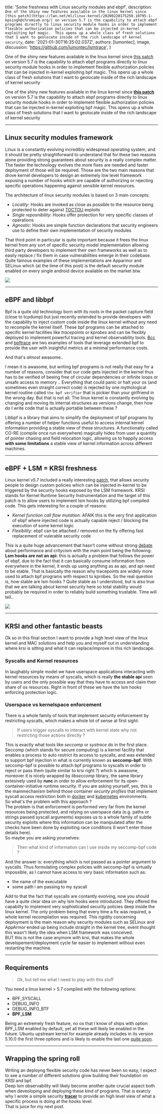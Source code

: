 
  title: 'Some freshness with Linux security modules and ebpf',
  description: `One of the shiny new features available in the linux kernel since [this patch](https://lwn.net/ml/linux-kernel/20200220175250.10795-1-kpsingh@chromium.org/) on version 5.7 is the capability to attach ebpf programs directly to linux security module hooks in order to implement flexible authorization policies that can be injected in-kernel exploiting bpf magic. 
This opens up a whole class of fresh solutions that I want to geolocate inside of the rich landscape of kernel security`,
  date: '2021-01-30T16:35:02.037Z',
  authors: [lumontec],
  image,
  discussion: 'https://github.com/lumontec/lsmtrace',
}

<!--excerpt-->

One of the shiny new features available in the linux kernel since [this patch](https://lwn.net/ml/linux-kernel/20200220175250.10795-1-kpsingh@chromium.org/) on version 5.7 is the capability to attach ebpf programs directly to linux security module hooks in order to implement flexible authorization policies that can be injected in-kernel exploiting bpf magic. 
This opens up a whole class of fresh solutions that I want to geolocate inside of the rich landscape of kernel security

<!--/excerpt-->

<p className="prose-lg">
One of the shiny new features available in the linux kernel since <a href="https://lwn.net/ml/linux-kernel/20200220175250.10795-1-kpsingh@chromium.org/"><strong>this patch</strong></a> on version 5.7 is the capability to attach ebpf programs directly to linux security module hooks in order to implement flexible authorization policies that can be injected in-kernel exploiting bpf magic. 
This opens up a whole class of fresh solutions that I want to geolocate inside of the rich landscape of kernel security
</p>

--- 

## Linux security modules framework

Linux is a constantly evolving incredibly widespread operating system, and it should be pretty straightforward to understand that for these two reasons alone providing strong guarantees about security is a really complex matter. The faster the technology evolves the more fixes are needed and faster deployment of those will be required. Those are the two main reasons that drove kernel developers to design an extremely low level framework exposing a number of hooks which are capable of authorizing or rejecting specific operations happening against sensible kernel resources. 

The architecture of linux security modules is based on 3 main concepts:
* *Locality*: Hooks are invoked as close as possible to the resource being protected to deter against [TOCTOU](https://en.wikipedia.org/wiki/Time-of-check_to_time-of-use) exploits 
* *Single reposnibility*: Hooks offer protection for very specific classes of operations
* *Agnostic*: Hooks are simple function declarations that security engineers use to define their own implementation of security modules

That third point in particular is quite important because it frees the linux kernel from any sort of specific security model implementation allowing third party developers to implement their own frameworks as well as to easily replace / fix them in case vulnerabilities emerge in their codebase. Quite famous examples of these implementations are Apparmor and SELinux which (at the time of this post) is the default security module enabled on every single android device available on the market btw.


<img
  class="p-5 border border-gray-200 rounded-md"
  src={lsm} 
/>

--- 

## eBPF and libbpf 

Bpf is a quite old technology born with its roots in the packet capture field (close to tcpdump) but just recently extended to provide developers with the capability to inject custom code inside the linux kernel without any need to recompile the kernel itself. These bpf programs can be attached to specific kernel facilities like *tracepoints* or *kprobes* and can be flexibly deployed to implement powerful tracing and kernel observability tools. [Bcc](https://github.com/iovisor/bcc) and [bpftrace](https://github.com/iovisor/bpftrace) are two examples of tools that leverage extended bpf to provide the user with insightful metrics at a minimal performance costs.  

And that's *almost* awasome..

I mean it is awasome, but writing bpf programs is not really that easy for a number of reasons, consider that our code gets injected in the kernel thus has to be verified of beeing free of circular dependencies or infinite loops or unsafe access to memory .. Everything that could panic or halt your os (and sometimes even straight correct code) is rejected by one mythological kernel routine called `the bpf verifier` that is pickier than your girlfriend in the wrong day. But that is not all. 
The linux kernel is constantly evolving by changing and moving its internal structures as versions change, then how do I write code that is actually portable between these ? 

Libbpf is a library that aims to simplify the deployment of bpf programs by offering a number of helper functions useful to access internal kernel information providing a stable view of these structures. A functionalty called CO-RE (compile once run everywhere) magically hides from user a quantity of pointer chasing and field relocation logic, allowing us to happily access **with some limitations** a stable view of kernel information across different machines. 

--- 

## eBPF + LSM = KRSI freshness 

Linux kernel v5.7 included a really interesting [patch](https://lwn.net/ml/linux-kernel/20200220175250.10795-1-kpsingh@chromium.org/), that allows security people to design custom policies which can be injected in-kernel to be triggered by the security hooks exposed by the LSM framework. 
KRSI stands for Kernel Runtime Security Instrumentation and the target of this patch is to allow users to implement lsm hooks by utilizing bpf compiled code.
This gets interesting for a couple of reasons:
* *Kernel function call flow mutation*: AFAIK this is the very first application of ebpf where injected code is actually capable reject / blocking the execution of some kernel logic
* *Flexibility*: ebpf can be attached / removed on the fly offering fast replacement of vulerable security code   

This is a quite huge advancement that hasn't come without strong [debate](https://lwn.net/Articles/813261/) about performance and critycism with the main point being the following:  
**Lsm hooks are not an api:** this is actually a problem that follows the power of ebpf, due to the fact that it can basically consume information from everywhere in the kernel, it ends up using anything as as api, and api need to be stable. That is basically the reason why tracepoints are widely more used to attach bpf programs with respect to kprobes. So the real question is, how stable are lsm hooks ? Quite stable as I understood, but is also true that we are talking about kernel security here so total stability would probably be required in order to reliably build something trustable. Time will tell.. 

<img
  class="p-5 border border-gray-200 rounded-md"
  src={krsi} 
/>

--- 

## KRSI and other fantastic beasts

Ok so in this final section I want to provide a high level view of the linux kernel and MAC solutions and help you and myself out in understanding where krsi is sitting and what it can replace/improve in this rich landscape. 

### Syscalls and Kernel resources 

In laughably simple model we have userspace applications interacting with kernel resources by means of syscalls, which is really **the stable api** seen by users and the only possible way that they have to access and claim their share of os resources. Right in front of these we have the lsm hooks enforcing protection logic. 

### Userspace vs kernelspace enforcement

There is a whole family of tools that implement security enforcement by restricting syscalls, which makes a whole lot of sense at first sight:

> If users trigger syscalls to interact with kernel state why not restricting those actions directly ?

This is exactly what tools like *seccomp* or *systrace* do in the first place. Seccomp (which stands for secure computing) is a kernel facility that enables a process to auto restrict its access to syscalls, and was extended to support bpf injection in what is currently known as **seccomp-bpf**. 
With seccomp-bpf is possible to attach bpf programs to syscalls in order to reject or pass them (quite similar to krsi right ?) which is awasome, moreover it is nicely wrapped by *libseccomp* library, the same library extesively used by **runc** in order to allow enforcement for its open-container-initiative runtime security. If you are asking yourself, yes, this is the mainmechanism behind those container *security profiles* that implement syscall access restriction both in [docker](https://docs.docker.com/engine/security/seccomp/) and [kubernetes](https://kubernetes.io/docs/tutorials/clusters/seccomp/) environments.  
So what's the problem with this approach ?  
The problem is that enforcement is performed very far from the kernel resources being protected, and relying on userspace data (e.g. paths or strings passed syscall arguments) exposes us to a whole family of subtle security exploits where this information can be manipulated after the checks have been done by exploiting race conditions (I won't enter those details here).  
So maybe you are asking yourselves:  

> Then what kind of information can I use inside my seccomp-bpf code ?

And the answer is: everything which is not passed as a pointer argument to syscalls. 
Thus formulating complex policies with seccomp-bpf is virtually impossible, as I cannot have access to very basic information such as:
* the name of the executable
* some path i am passing to my syscall

Add to that the fact that syscalls are contantly evolving, now you should have a quite clear idea on why lsm hooks were introduced. 
They offered the capabilty to implement very sophisticated security policies deep inside the linux kernel. The only problem being that every time a fix was required, a whole kernel recompilation was required. This rigidity concerning deployment is the main reason why security modules such as SELinux and AppArmor ended up being include straight in the kernel tree, event thought this wasn't likely the idea when LSM framework was conceived.  
BUT this is not the case anymore with krsi, that makes the whole developement/deployment cycle far easier to implement without even restarting the machine.

--- 

## Requirements

> Ok, but tell me what I need to play with this stuff

You need a linux kernel > 5.7 compiled with the following options:
- BPF_SYSCALL 
- DEBUG_INFO
- DEBUG_INFO_BTF  
- **BPF_LSM**

Being an extremely fresh feature, no os that I know of ships with option BPF_LSM enabled by default, yet all these will likely be enabled in the future. Ubuntu upstream kernel for example already includes in its version 5.10.0 the first three options and is likely to enable the last one [quite soon](https://bugs.launchpad.net/ubuntu/+source/linux/+bug/1905975). 

--- 

## Wrapping the spring roll 

Writing an deployng flexible security code has never been so easy, I expect to see a number of different solutions grow building their foundation on KRSI and bpf.  
Deep lsm observability will likely become another quite crucial aspect both when deveoloping and deploying these kind of programs. That is exatcly why I wrote a simple security [**tracer**](https://github.com/lumontec/lsmtrace) to provide an high level view of what a specific process is doing at the hooks level.  
That is juice for my next post. 

